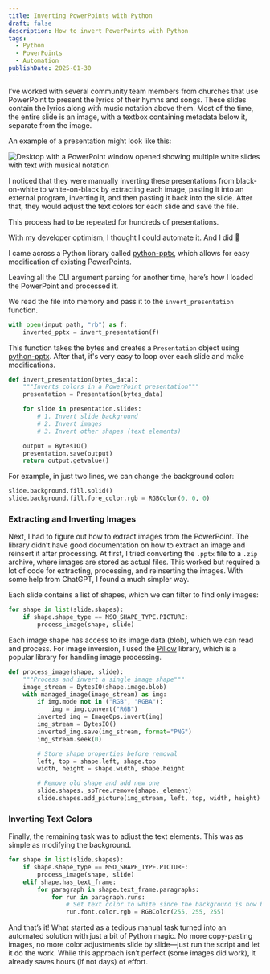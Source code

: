 ```yaml
---
title: Inverting PowerPoints with Python
draft: false
description: How to invert PowerPoints with Python
tags:
  - Python
  - PowerPoints
  - Automation
publishDate: 2025-01-30
---
```

I’ve worked with several community team members from churches that use PowerPoint to present the lyrics of their hymns and songs. These slides contain the lyrics along with music notation above them. Most of the time, the entire slide is an image, with a textbox containing metadata below it, separate from the image.

An example of a presentation might look like this:

![Desktop with a PowerPoint window opened showing multiple white slides with text with musical notation](/public/images/powerpoint-inverter/example-powerpoint.jpg)

I noticed that they were manually inverting these presentations from black-on-white to white-on-black by extracting each image, pasting it into an external program, inverting it, and then pasting it back into the slide. After that, they would adjust the text colors for each slide and save the file.

This process had to be repeated for hundreds of presentations.

With my developer optimism, I thought I could automate it. And I did 🚀

I came across a Python library called [python-pptx](https://python-pptx.readthedocs.io/en/latest/), which allows for easy modification of existing PowerPoints.

Leaving all the CLI argument parsing for another time, here’s how I loaded the PowerPoint and processed it.

We read the file into memory and pass it to the `invert_presentation` function.

```python
with open(input_path, "rb") as f:
    inverted_pptx = invert_presentation(f)
```

This function takes the bytes and creates a `Presentation` object using [python-pptx](https://python-pptx.readthedocs.io/en/latest/). After that, it's very easy to loop over each slide and make modifications.

```python
def invert_presentation(bytes_data):
    """Inverts colors in a PowerPoint presentation"""
    presentation = Presentation(bytes_data)

    for slide in presentation.slides:
        # 1. Invert slide background
        # 2. Invert images
        # 3. Invert other shapes (text elements)

    output = BytesIO()
    presentation.save(output)
    return output.getvalue()
```

For example, in just two lines, we can change the background color:

```python
slide.background.fill.solid()
slide.background.fill.fore_color.rgb = RGBColor(0, 0, 0)
```

### Extracting and Inverting Images

Next, I had to figure out how to extract images from the PowerPoint. The library didn’t have good documentation on how to extract an image and reinsert it after processing. At first, I tried converting the `.pptx` file to a `.zip` archive, where images are stored as actual files. This worked but required a lot of code for extracting, processing, and reinserting the images. With some help from ChatGPT, I found a much simpler way.

Each slide contains a list of shapes, which we can filter to find only images:

```python
for shape in list(slide.shapes):
    if shape.shape_type == MSO_SHAPE_TYPE.PICTURE:
        process_image(shape, slide)
```

Each image shape has access to its image data (blob), which we can read and process. For image inversion, I used the [Pillow](https://pillow.readthedocs.io/en/stable/) library, which is a popular library for handling image processing.

```python
def process_image(shape, slide):
    """Process and invert a single image shape"""
    image_stream = BytesIO(shape.image.blob)
    with managed_image(image_stream) as img:
        if img.mode not in ("RGB", "RGBA"):
            img = img.convert("RGB")
        inverted_img = ImageOps.invert(img)
        img_stream = BytesIO()
        inverted_img.save(img_stream, format="PNG")
        img_stream.seek(0)

        # Store shape properties before removal
        left, top = shape.left, shape.top
        width, height = shape.width, shape.height

        # Remove old shape and add new one
        slide.shapes._spTree.remove(shape._element)
        slide.shapes.add_picture(img_stream, left, top, width, height)
```

### Inverting Text Colors

Finally, the remaining task was to adjust the text elements. This was as simple as modifying the background.

```python
for shape in list(slide.shapes):
    if shape.shape_type == MSO_SHAPE_TYPE.PICTURE:
        process_image(shape, slide)
    elif shape.has_text_frame:
        for paragraph in shape.text_frame.paragraphs:
            for run in paragraph.runs:
                # Set text color to white since the background is now black
                run.font.color.rgb = RGBColor(255, 255, 255)
```

And that’s it! What started as a tedious manual task turned into an automated solution with just a bit of Python magic. No more copy-pasting images, no more color adjustments slide by slide—just run the script and let it do the work. While this approach isn’t perfect (some images did work), it already saves hours (if not days) of effort.
